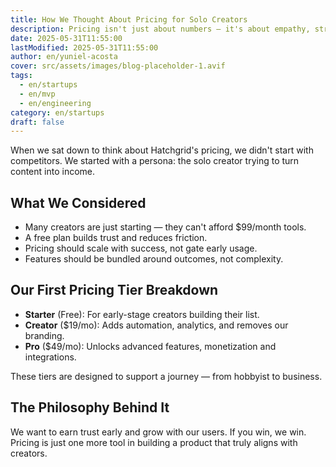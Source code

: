 ```yaml
---
title: How We Thought About Pricing for Solo Creators
description: Pricing isn't just about numbers — it's about empathy, strategy, and aligning with the reality of independent creators.
date: 2025-05-31T11:55:00
lastModified: 2025-05-31T11:55:00
author: en/yuniel-acosta
cover: src/assets/images/blog-placeholder-1.avif
tags:
  - en/startups
  - en/mvp
  - en/engineering
category: en/startups
draft: false
---
```


When we sat down to think about Hatchgrid's pricing, we didn't start with competitors. We started with a persona: the solo creator trying to turn content into income.

## What We Considered

- Many creators are just starting — they can't afford $99/month tools.
- A free plan builds trust and reduces friction.
- Pricing should scale with success, not gate early usage.
- Features should be bundled around outcomes, not complexity.

## Our First Pricing Tier Breakdown

- **Starter** (Free): For early-stage creators building their list.
- **Creator** ($19/mo): Adds automation, analytics, and removes our branding.
- **Pro** ($49/mo): Unlocks advanced features, monetization and integrations.

These tiers are designed to support a journey — from hobbyist to business.

## The Philosophy Behind It

We want to earn trust early and grow with our users. If you win, we win. Pricing is just one more tool in building a product that truly aligns with creators.
